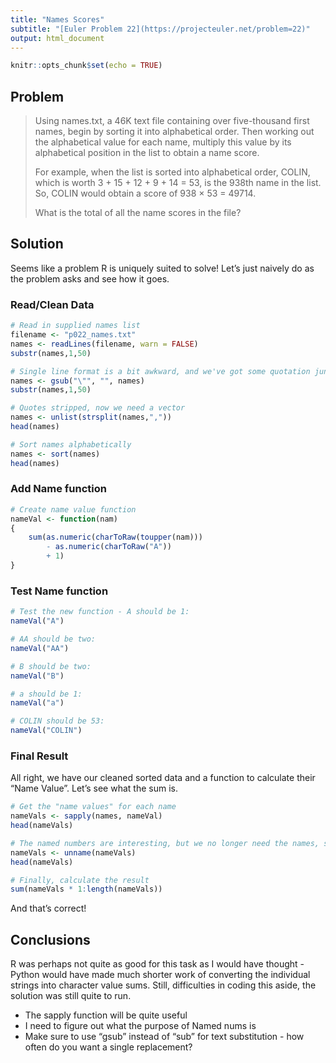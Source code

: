 ```yaml
---
title: "Names Scores"
subtitle: "[Euler Problem 22](https://projecteuler.net/problem=22)"
output: html_document
---
```


```r
knitr::opts_chunk$set(echo = TRUE)
```
## Problem

> Using names.txt, a 46K text file containing over five-thousand first names, begin by sorting it into alphabetical order. Then working out the alphabetical value for each name, multiply this value by its alphabetical position in the list to obtain a name score.
>
> For example, when the list is sorted into alphabetical order, COLIN, which is worth 3 + 15 + 12 + 9 + 14 = 53, is the 938th name in the list. So, COLIN would obtain a score of 938 × 53 = 49714.
>
> What is the total of all the name scores in the file?

## Solution {.tabset}

Seems like a problem R is uniquely suited to solve! Let's just naively do as the problem asks and see how it goes.

### Read/Clean Data

```r
# Read in supplied names list
filename <- "p022_names.txt"
names <- readLines(filename, warn = FALSE)
substr(names,1,50)

# Single line format is a bit awkward, and we've got some quotation junk to strip. Let's strip that first
names <- gsub("\"", "", names)
substr(names,1,50)

# Quotes stripped, now we need a vector
names <- unlist(strsplit(names,","))
head(names)

# Sort names alphabetically
names <- sort(names)
head(names)
```

### Add Name function
```r
# Create name value function
nameVal <- function(nam)
{
    sum(as.numeric(charToRaw(toupper(nam)))
        - as.numeric(charToRaw("A"))
        + 1)
}
```

### Test Name function

```r
# Test the new function - A should be 1:
nameVal("A")

# AA should be two:
nameVal("AA")

# B should be two:
nameVal("B")

# a should be 1:
nameVal("a")

# COLIN should be 53:
nameVal("COLIN")

```

### Final Result 
All right, we have our cleaned sorted data and a function to calculate their "Name Value". Let's see what the sum is.

```r
# Get the "name values" for each name
nameVals <- sapply(names, nameVal)
head(nameVals)

# The named numbers are interesting, but we no longer need the names, so strip them
nameVals <- unname(nameVals)
head(nameVals)

# Finally, calculate the result
sum(nameVals * 1:length(nameVals))

```

And that's correct! 

## Conclusions
R was perhaps not quite as good for this task as I would have thought - Python would have made much shorter work of converting the individual strings into character value sums. Still, difficulties in coding this aside, the solution was still quite to run.

 - The sapply function will be quite useful
 - I need to figure out what the purpose of Named nums is
 - Make sure to use "gsub" instead of "sub" for text substitution - how often do you want a single replacement?
 
 